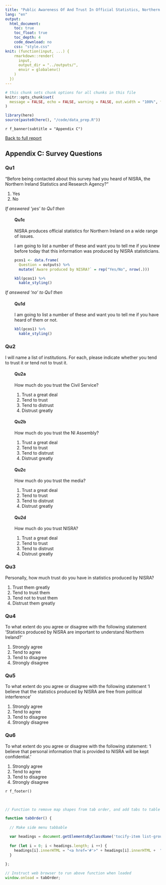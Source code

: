 ```yaml
---
title: "Public Awareness Of And Trust In Official Statistics, Northern Ireland 2022"
lang: "en"
output:
  html_document:
    toc: true
    toc_float: true
    toc_depth: 4
    code_download: no
    css: "style.css"
knit: (function(input, ...) {
    rmarkdown::render(
      input,
      output_dir = "../outputs/",
      envir = globalenv()
    )
  })
---
```


<div id = "cookie-banner"></div>
<script src = "cookies_script.js"></script>

```r
# this chunk sets chunk options for all chunks in this file
knitr::opts_chunk$set(
  message = FALSE, echo = FALSE, warning = FALSE, out.width = "100%", fig.height = 4
)

library(here)
source(paste0(here(), "/code/data_prep.R"))
```


<div data-nics-theme="`r nics_theme`">

`r f_banner(subtitle = "Appendix C")` 

<div id="main" role="main">


[Back to full report](public-awareness-of-and-trust-in-official-statistics-northern-ireland-`r current_year`.html)

## Appendix C: Survey Questions

### Qu1

"Before being contacted about this survey had you heard of NISRA, the Northern Ireland Statistics and Research Agency?"

1. Yes
1. No

_If answered 'yes' to Qu1 then_

<div style = "margin-left: 30px">

#### Qu1c 

NISRA produces official statistics for Northern Ireland on a wide range of issues. 

I am going to list a number of these and want you to tell me if you knew before today that this information was produced by NISRA statisticians. 

```r

pcos1 <- data.frame(
  Question = outputs) %>%
  mutate(`Aware produced by NISRA?` = rep("Yes/No", nrow(.)))

kbl(pcos1) %>%
  kable_styling()

```

</div>

_If answered 'no' to Qu1 then_

<div style = "margin-left: 30px">

#### Qu1d 

I am going to list a number of these and want you to tell me if you have heard of them or not.

```r
kbl(pcos1) %>%
  kable_styling()
```

</div>

### Qu2

I will name a list of institutions. For each, please indicate whether you tend to trust it or tend not to trust it.

<div style = "margin-left: 30px">

#### Qu2a

How much do you trust the Civil Service?

1. Trust a great deal
1. Tend to trust
1. Tend to distrust
1. Distrust greatly

#### Qu2b

How much do you trust the NI Assembly?

1. Trust a great deal
1. Tend to trust
1. Tend to distrust
1. Distrust greatly

#### Qu2c

How much do you trust the media?

1. Trust a great deal
1. Tend to trust
1. Tend to distrust
1. Distrust greatly

#### Qu2d

How much do you trust NISRA?

1. Trust a great deal
1. Tend to trust
1. Tend to distrust
1. Distrust greatly

</div>

### Qu3

Personally, how much trust do you have in statistics produced by NISRA? 

1. Trust them greatly
1. Tend to trust them
1. Tend not to trust them
1. Distrust them greatly

### Qu4

To what extent do you agree or disagree with the following statement ‘Statistics produced by NISRA are important to understand Northern Ireland?’

1. Strongly agree
1. Tend to agree
1. Tend to disagree
1. Strongly disagree

### Qu5

To what extent do you agree or disagree with the following statement ‘I believe that the statistics produced by NISRA are free from political interference’

1. Strongly agree
1. Tend to agree
1. Tend to disagree
1. Strongly disagree

### Qu6

To what extent do you agree or disagree with the following statement: 'I believe that personal information that is provided to NISRA will be kept confidential.'

1. Strongly agree
1. Tend to agree
1. Tend to disagree
1. Strongly disagree

<!-- closing main div -->
</div>

`r f_footer()`

<!-- message to rotate screen if it is below 400px width -->
<div id="rotate-screen">
  <p style="color: white;">Please rotate your screen for optimal experience</p>
</div>


```js

// Function to remove map shapes from tab order, and add tabs to table of contents

function tabOrder() {
  
  // Make side menu tabbable

  var headings = document.getElementsByClassName('tocify-item list-group-item');
  
  for (let i = 0; i < headings.length; i ++) {
    headings[i].innerHTML = "<a href='#'>" + headings[i].innerHTML +  "</a>";
  }
  
};

// Instruct web browser to run above function when loaded
window.onload = tabOrder;
```


<!-- close data-nics-theme div-->
</div>
